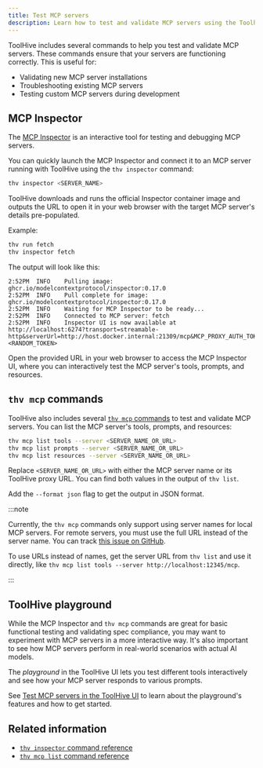 ```yaml
---
title: Test MCP servers
description: Learn how to test and validate MCP servers using the Toolhive CLI.
---
```


ToolHive includes several commands to help you test and validate MCP servers.
These commands ensure that your servers are functioning correctly. This is
useful for:

- Validating new MCP server installations
- Troubleshooting existing MCP servers
- Testing custom MCP servers during development

## MCP Inspector

The [MCP Inspector](https://modelcontextprotocol.io/docs/tools/inspector) is an
interactive tool for testing and debugging MCP servers.

You can quickly launch the MCP Inspector and connect it to an MCP server running
with ToolHive using the `thv inspector` command:

```bash
thv inspector <SERVER_NAME>
```

ToolHive downloads and runs the official Inspector container image and outputs
the URL to open it in your web browser with the target MCP server's details
pre-populated.

Example:

```bash
thv run fetch
thv inspector fetch
```

The output will look like this:

```text
2:52PM	INFO	Pulling image: ghcr.io/modelcontextprotocol/inspector:0.17.0
2:52PM	INFO	Pull complete for image: ghcr.io/modelcontextprotocol/inspector:0.17.0
2:52PM	INFO	Waiting for MCP Inspector to be ready...
2:52PM	INFO	Connected to MCP server: fetch
2:52PM	INFO	Inspector UI is now available at http://localhost:6274?transport=streamable-http&serverUrl=http://host.docker.internal:21309/mcp&MCP_PROXY_AUTH_TOKEN=<RANDOM_TOKEN>
```

Open the provided URL in your web browser to access the MCP Inspector UI, where
you can interactively test the MCP server's tools, prompts, and resources.

## `thv mcp` commands

ToolHive also includes several
[`thv mcp` commands](../reference/cli/thv_mcp_list.md) to test and validate MCP
servers. You can list the MCP server's tools, prompts, and resources:

```bash
thv mcp list tools --server <SERVER_NAME_OR_URL>
thv mcp list prompts --server <SERVER_NAME_OR_URL>
thv mcp list resources --server <SERVER_NAME_OR_URL>
```

Replace `<SERVER_NAME_OR_URL>` with either the MCP server name or its ToolHive
proxy URL. You can find both values in the output of `thv list`.

Add the `--format json` flag to get the output in JSON format.

:::note

Currently, the `thv mcp` commands only support using server names for local MCP
servers. For remote servers, you must use the full URL instead of the server
name. You can track
[this issue on GitHub](https://github.com/stacklok/toolhive/issues/2035).

To use URLs instead of names, get the server URL from `thv list` and use it
directly, like `thv mcp list tools --server http://localhost:12345/mcp`.

:::

## ToolHive playground

While the MCP Inspector and `thv mcp` commands are great for basic functional
testing and validating spec compliance, you may want to experiment with MCP
servers in a more interactive way. It's also important to see how MCP servers
perform in real-world scenarios with actual AI models.

The _playground_ in the ToolHive UI lets you test different tools interactively
and see how your MCP server responds to various prompts.

See [Test MCP servers in the ToolHive UI](../guides-ui/playground.mdx) to learn
about the playground's features and how to get started.

## Related information

- [`thv inspector` command reference](../reference/cli/thv_inspector.md)
- [`thv mcp list` command reference](../reference/cli/thv_mcp_list.md)
